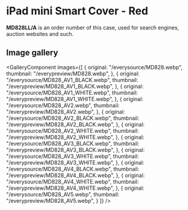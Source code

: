 
# iPad mini Smart Cover - Red

<Callout type='info' emoji='👉🏻'>**MD828LL/A** is an order number of this case, used for search engines, auction websites and such.</Callout>

## Image gallery

<GalleryComponent
    images={[
      {
        original: "/everysource/MD828.webp",
        thumbnail: "/everypreview/MD828.webp",
      },
      {
        original: "/everysource/MD828_AV1_BLACK.webp",
        thumbnail: "/everypreview/MD828_AV1_BLACK.webp",
      },
      {
        original: "/everysource/MD828_AV1_WHITE.webp",
        thumbnail: "/everypreview/MD828_AV1_WHITE.webp",
      },
      {
        original: "/everysource/MD828_AV2.webp",
        thumbnail: "/everypreview/MD828_AV2.webp",
      },
      {
        original: "/everysource/MD828_AV2_BLACK.webp",
        thumbnail: "/everypreview/MD828_AV2_BLACK.webp",
      },
      {
        original: "/everysource/MD828_AV2_WHITE.webp",
        thumbnail: "/everypreview/MD828_AV2_WHITE.webp",
      },
      {
        original: "/everysource/MD828_AV3_BLACK.webp",
        thumbnail: "/everypreview/MD828_AV3_BLACK.webp",
      },
      {
        original: "/everysource/MD828_AV3_WHITE.webp",
        thumbnail: "/everypreview/MD828_AV3_WHITE.webp",
      },
      {
        original: "/everysource/MD828_AV4_BLACK.webp",
        thumbnail: "/everypreview/MD828_AV4_BLACK.webp",
      },
      {
        original: "/everysource/MD828_AV4_WHITE.webp",
        thumbnail: "/everypreview/MD828_AV4_WHITE.webp",
      },
      {
        original: "/everysource/MD828_AV5.webp",
        thumbnail: "/everypreview/MD828_AV5.webp",
      }
    ]}
  />
